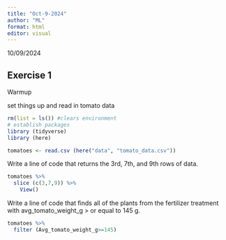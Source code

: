 ```yaml
---
title: "Oct-9-2024"
author: "ML"
format: html
editor: visual
---
```


10/09/2024

## Exercise 1

Warmup

set things up and read in tomato data

```r
rm(list = ls()) #clears environment
# establish packages
library (tidyverse)
library (here)
```

```r
tomatoes <- read.csv (here("data", "tomato_data.csv")) 
```

Write a line of code that returns the 3rd, 7th, and 9th rows of data.

```r
tomatoes %>%
  slice (c(3,7,9)) %>%
    View()
```

Write a line of code that finds all of the plants from the fertilizer treatment with avg_tomato_weight_g > or equal to 145 g.
```r
tomatoes %>%
  filter (Avg_tomato_weight_g>=145)

```



